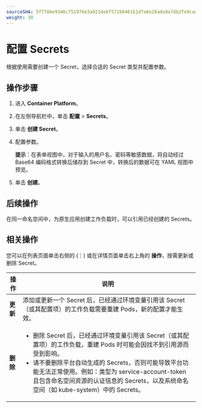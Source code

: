 ```yaml
---
sourceSHA: 5f7784e9346cf51976e3a921debf571b6461b1dfa6e28ada9a7db2fe9cad9620
weight: 30
---
```


# 配置 Secrets

根据使用需要创建一个 Secret，选择合适的 Secret 类型并配置参数。

## 操作步骤

1. 进入 **Container Platform**。

2. 在左侧导航栏中，单击 **配置** > **Secrets**。

3. 单击 **创建 Secret**。

4. 配置参数。

   **提示**：在表单视图中，对于输入的用户名、密码等敏感数据，将自动经过 Base64 编码格式转换后储存到 Secret 中，转换后的数据可在 YAML 视图中预览。

5. 单击 **创建**。

## 后续操作

在同一命名空间中，为原生应用创建工作负载时，可以引用已经创建的 Secrets。

## 相关操作

您可以在列表页面单击右侧的 (⋮) 或在详情页面单击右上角的 **操作**，按需更新或删除 Secret。

| 操作      | 说明                                                                                                                                                                                                                                                                                                                                                                                                                                                                                                            |
| --------- | --------------------------------------------------------------------------------------------------------------------------------------------------------------------------------------------------------------------------------------------------------------------------------------------------------------------------------------------------------------------------------------------------------------------------------------------------------------------------------------------------------------- |
| **更新**  | 添加或更新一个 Secret 后，已经通过环境变量引用该 Secret（或其配置项）的工作负载需要重建 Pods，新的配置才能生效。                                                                                                                                                                                                                                                                                                                                                                                      |
| **删除**  | <ul><li>删除 Secret 后，已经通过环境变量引用该 Secret（或其配置项）的工作负载，重建 Pods 时可能会因找不到引用源而受到影响。</li><li>请不要删除平台自动生成的 Secrets，否则可能导致平台功能无法正常使用。例如：类型为 service-account-token 且包含命名空间资源的认证信息的 Secrets，以及系统命名空间（如 kube-system）中的 Secrets。</li></ul> |

